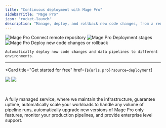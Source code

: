 ```yaml
---
title: "Continuous deployment with Mage Pro"
sidebarTitle: "Mage Pro"
icon: "rocket-launch"
description: "Manage, deploy, and rollback new code changes, from a remote repository to any environment, all from within the Mage platform."
---
```



<ProOnly source="deployment" />

<Steps>
  <Step title="Connect remote repository">
    <Frame>
      <img
        alt="Mage Pro Connect remote repository"
        src="https://github.com/mage-ai/assets/blob/main/pro/features/deployment-configurations.jpg?raw=true"
      />
    </Frame>
  </Step>

  <Step title="Deployment stages">
    <Frame>
      <img
        alt="Mage Pro Deployment stages"
        src="https://github.com/mage-ai/assets/blob/main/pro/features/deployment-stages.jpg?raw=true"
      />
    </Frame>
  </Step>

  <Step title="Deploy new code changes or rollback">
    <Frame>
      <img
        alt="Mage Pro Deploy new code changes or rollback"
        src="https://github.com/mage-ai/assets/blob/main/pro/features/deployment-deploys.jpg?raw=true"
      />
    </Frame>

    Automatically deploy new code changes and data pipelines to different environments.
  </Step>
</Steps>

---

<Card
  title="Get started for free"
  href={`${urls.pro}?source=deployment`}
>
  <img
    src="https://github.com/mage-ai/assets/blob/main/pro/banner-light.png?raw=true"
    className="hidden dark:block"
    noZoom
  />
  <img
    src="https://github.com/mage-ai/assets/blob/main/pro/banner-dark.png?raw=true"
    className="block dark:hidden"
    noZoom
  />

  <br />

  A fully managed service, where we maintain the infrastructure, guarantee uptime,
  automatically scale your workloads to handle any volume of pipeline runs,
  automatically upgrade new versions of Mage Pro only features,
  monitor your production pipelines, and provide enterprise level support.
</Card>
